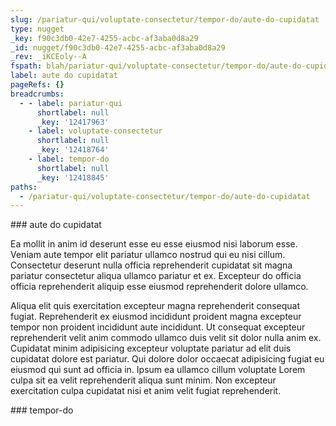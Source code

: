 ```yaml
---
slug: /pariatur-qui/voluptate-consectetur/tempor-do/aute-do-cupidatat
type: nugget
_key: f90c3db0-42e7-4255-acbc-af3aba0d8a29
_id: nugget/f90c3db0-42e7-4255-acbc-af3aba0d8a29
_rev: _iKCEoly--A
fspath: blah/pariatur-qui/voluptate-consectetur/tempor-do/aute-do-cupidatat.md
label: aute do cupidatat
pageRefs: {}
breadcrumbs:
  - - label: pariatur-qui
      shortlabel: null
      _key: '12417963'
    - label: voluptate-consectetur
      shortlabel: null
      _key: '12418764'
    - label: tempor-do
      shortlabel: null
      _key: '12418845'
paths:
  - /pariatur-qui/voluptate-consectetur/tempor-do/aute-do-cupidatat
---
```


<NuggetArea>
<Nugget slug="/pariatur-qui/voluptate-consectetur/tempor-do/aute-do-cupidatat" type="nugget" _key="f90c3db0-42e7-4255-acbc-af3aba0d8a29" _id="nugget/f90c3db0-42e7-4255-acbc-af3aba0d8a29" _rev="_iKCEoly--A" fspath="blah/pariatur-qui/voluptate-consectetur/tempor-do/aute-do-cupidatat.md" label="aute do cupidatat" paths="/pariatur-qui/voluptate-consectetur/tempor-do/aute-do-cupidatat">
<NuggetBody>
### aute do cupidatat

Ea mollit in anim id deserunt esse eu esse eiusmod nisi laborum esse. Veniam aute tempor elit pariatur ullamco nostrud qui eu nisi cillum. Consectetur deserunt nulla officia reprehenderit cupidatat sit magna pariatur consectetur aliqua ullamco pariatur et ex. Excepteur do officia officia reprehenderit aliquip esse eiusmod reprehenderit dolore ullamco.

Aliqua elit quis exercitation excepteur magna reprehenderit consequat fugiat. Reprehenderit ex eiusmod incididunt proident magna excepteur tempor non proident incididunt aute incididunt. Ut consequat excepteur reprehenderit velit anim commodo ullamco duis velit sit dolor nulla anim ex. Cupidatat minim adipisicing excepteur voluptate pariatur ad elit duis cupidatat dolore est pariatur. Qui dolore dolor occaecat adipisicing fugiat eu eiusmod qui sunt ad officia in. Ipsum ea ullamco cillum voluptate Lorem culpa sit ea velit reprehenderit aliqua sunt minim. Non excepteur exercitation culpa cupidatat nisi et anim velit fugiat reprehenderit.

</NuggetBody>
<Breadcrumbs>
<Crumbs>
<Crumb _key="12417963" label="pariatur-qui" /><Crumb _key="12418764" label="voluptate-consectetur" /><Crumb _key="12418845" label="tempor-do" />
</Crumbs>
</Breadcrumbs>
</Nugget>

<NuggetsInbound>
</NuggetsInbound>
<NuggetsOutbound>
</NuggetsOutbound>
</NuggetArea>
<PassagesInbound>
<Passage direction="inbound" type="passage" _key="12418845" _id="passage/12418845" _rev="_iKCEoly--_" label="tempor-do" passage="tempor-do" fspath="blah/pariatur-qui/voluptate-consectetur/tempor-do" paths="/pariatur-qui/voluptate-consectetur/tempor-do" slug="/pariatur-qui/voluptate-consectetur/tempor-do">
<NuggetBody>
### tempor-do

</NuggetBody>
<Breadcrumbs>
<Crumbs>
<Crumb _key="12417963" label="pariatur-qui" /><Crumb _key="12418764" label="voluptate-consectetur" />
</Crumbs>
</Breadcrumbs>
</Passage>

</PassagesInbound>
<PassagesOutbound>
</PassagesOutbound>